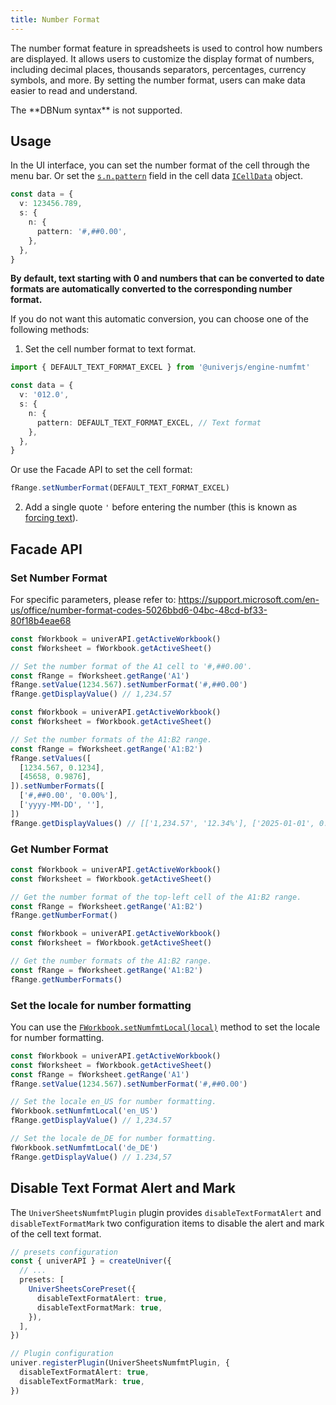 ```yaml
---
title: Number Format
---
```


The number format feature in spreadsheets is used to control how numbers are displayed. It allows users to customize the display format of numbers, including decimal places, thousands separators, percentages, currency symbols, and more. By setting the number format, users can make data easier to read and understand.

<Callout type="warning" emoji="Caution">
  The **DBNum syntax** is not supported.
</Callout>

## Usage

In the UI interface, you can set the number format of the cell through the menu bar. Or set the [`s.n.pattern`](/guides/sheets/model/cell-data#number-format) field in the cell data [`ICellData`](/guides/sheets/model/cell-data) object.

```typescript
const data = {
  v: 123456.789,
  s: {
    n: {
      pattern: '#,##0.00',
    },
  },
}
```

**By default, text starting with 0 and numbers that can be converted to date formats are automatically converted to the corresponding number format.**

If you do not want this automatic conversion, you can choose one of the following methods:

1. Set the cell number format to text format.

```typescript
import { DEFAULT_TEXT_FORMAT_EXCEL } from '@univerjs/engine-numfmt'

const data = {
  v: '012.0',
  s: {
    n: {
      pattern: DEFAULT_TEXT_FORMAT_EXCEL, // Text format
    },
  },
}
```

Or use the Facade API to set the cell format:

```typescript
fRange.setNumberFormat(DEFAULT_TEXT_FORMAT_EXCEL)
```

2. Add a single quote `'` before entering the number (this is known as [forcing text](/guides/sheets/model/cell-data#cell-type)).

## Facade API

### Set Number Format

For specific parameters, please refer to: https://support.microsoft.com/en-us/office/number-format-codes-5026bbd6-04bc-48cd-bf33-80f18b4eae68

```typescript
const fWorkbook = univerAPI.getActiveWorkbook()
const fWorksheet = fWorkbook.getActiveSheet()

// Set the number format of the A1 cell to '#,##0.00'.
const fRange = fWorksheet.getRange('A1')
fRange.setValue(1234.567).setNumberFormat('#,##0.00')
fRange.getDisplayValue() // 1,234.57
```

```typescript
const fWorkbook = univerAPI.getActiveWorkbook()
const fWorksheet = fWorkbook.getActiveSheet()

// Set the number formats of the A1:B2 range.
const fRange = fWorksheet.getRange('A1:B2')
fRange.setValues([
  [1234.567, 0.1234],
  [45658, 0.9876],
]).setNumberFormats([
  ['#,##0.00', '0.00%'],
  ['yyyy-MM-DD', ''],
])
fRange.getDisplayValues() // [['1,234.57', '12.34%'], ['2025-01-01', 0.9876]]
```

### Get Number Format

```typescript
const fWorkbook = univerAPI.getActiveWorkbook()
const fWorksheet = fWorkbook.getActiveSheet()

// Get the number format of the top-left cell of the A1:B2 range.
const fRange = fWorksheet.getRange('A1:B2')
fRange.getNumberFormat()
```

```typescript
const fWorkbook = univerAPI.getActiveWorkbook()
const fWorksheet = fWorkbook.getActiveSheet()

// Get the number formats of the A1:B2 range.
const fRange = fWorksheet.getRange('A1:B2')
fRange.getNumberFormats()
```

### Set the locale for number formatting

You can use the [`FWorkbook.setNumfmtLocal(local)`](https://reference.univer.ai/en-US/classes/FWorkbook#setnumfmtlocal) method to set the locale for number formatting.

```typescript
const fWorkbook = univerAPI.getActiveWorkbook()
const fWorksheet = fWorkbook.getActiveSheet()
const fRange = fWorksheet.getRange('A1')
fRange.setValue(1234.567).setNumberFormat('#,##0.00')

// Set the locale en_US for number formatting.
fWorkbook.setNumfmtLocal('en_US')
fRange.getDisplayValue() // 1,234.57

// Set the locale de_DE for number formatting.
fWorkbook.setNumfmtLocal('de_DE')
fRange.getDisplayValue() // 1.234,57
```

## Disable Text Format Alert and Mark

The `UniverSheetsNumfmtPlugin` plugin provides `disableTextFormatAlert` and `disableTextFormatMark` two configuration items to disable the alert and mark of the cell text format.

```typescript
// presets configuration
const { univerAPI } = createUniver({
  // ...
  presets: [
    UniverSheetsCorePreset({
      disableTextFormatAlert: true,
      disableTextFormatMark: true,
    }),
  ],
})
```

```typescript
// Plugin configuration
univer.registerPlugin(UniverSheetsNumfmtPlugin, {
  disableTextFormatAlert: true,
  disableTextFormatMark: true,
})
```
